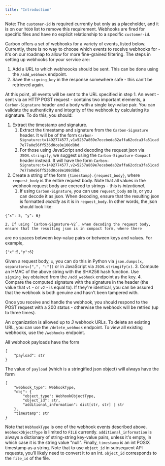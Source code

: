 ```yaml
---
title: "Introduction"
---
```


Note: The `customer-id` is required currently but only as a placeholder, and it is on our `TODO` list to remove this requirement. Webhooks are fired for specific files and have no explicit relationship to a specific `customer-id`.

Carbon offers a set of webhooks for a variety of events, listed below. Currently, there is no way to choose
which events to receive webhooks for - it's on our roadmap to allow for more fine-grained filtering. The steps
in setting up webhooks for your service are:
1. Add a URL to which webhoooks should be sent. This can be done using the `/add_webhook` endpoint.
2. Save the `signing_key` in the response somewhere safe - this can't be retrieved again.

At this point, all events will be sent to the URL specified in step 1. An event - sent via an HTTP POST
request - contains two important elements, a `Carbon-Signature` header and a body with a single key-value pair.
You can validate the authenticity and integrity of the webhook by calculating its signature. To do this, you should:
1. Extract the timestamp and signature.
    1. Extract the timestamp and signature from the `Carbon-Signature` header. It will be of the form
`Carbon-Signature:t=1492774577,v1=5257a869e7ecebeda32affa62cdca3fa51cad7e77a0e56ff536d0ce8e108d8bd`.
    2. For those using JavaScript and decoding the request json via `JSON.stringify`, we suggest using the `Carbon-Signature-Compact`
header instead. It will have the form `Carbon-Signature:t=1492774577,v2=5257a869e7ecebeda32affa62cdca3fa51cad7e77a0e56ff536d0ce8e108d8bd`.
2. Create a string of the form `{timestamp}.{request_body}`, where `request_body` is the entire request body.
Note that all values in the webhook request body are coerced to strings - this is *intentional*.
    1. If using `Carbon-Signature`, you can use `request_body` as is, or you can decode it as json. When decoding, ensure that the 
resulting json is formatted *exactly* as it is in `request_body`. In other words, the json should look like:
```
{"x": 5, "y": 6}
```
    2. If using `Carbon-Signature-V2`, when decoding the request body, ensure that the resulting json is in compact form, where there 
are no spaces between key-value pairs or between keys and values. For example,
```
{"x":5,"y":6}
```
Given a request body, `x`, you can do this in Python via `json.dumps(x, separators=[",", ":"])` or in JavaScript via `JSON.stringify(x)`.
3. Compute an HMAC of the above string with the SHA256 hash function. Use `signing_key` obtained from the `/add_webhook` endpoint as the key.
4. Compare the computed signature with the signature in the header (the value that `v1` - or `v2` - is equal to). If they're identical,
you can be assured that the webhook is both genuine and hasn't been tampered with.

Once you receive and handle the webhook, you should respond to the POST request with a 200 status - otherwise the webhook
will be retried (up to three times).

An organization is allowed up to *3* webhook URLs. To delete an existing URL, you can use the `/delete_webhook` endpoint.
To view all existing webhooks, use the `/webhooks` endpoint.

All webhook payloads have the form
```
{
    "payload": str
}
```
The value of `payload` (which is a stringified json object) will always have the form
```
{
    "webhook_type": WebhookType,
    "obj": {
        "object_type": WebhookObjectType,
        "object_id": str,
        "additional_information": dict[str, str] | str
    },
    "timestamp": str
}
```
Note that `WebhookType` is one of the webhook events described above. `WebhookObjectType` is limited to `FILE` currently.
`additional_information` is always a dictionary of string-string key-value pairs, unless it's empty, in which case it is
the string value "null". Finally, `timestamp` is an int POSIX timestamp as a string. Note that to use `object_id` in
subsequent API requests, you'll likely need to convert it to an int. `object_id` corresponds to the `file_id` of the file.